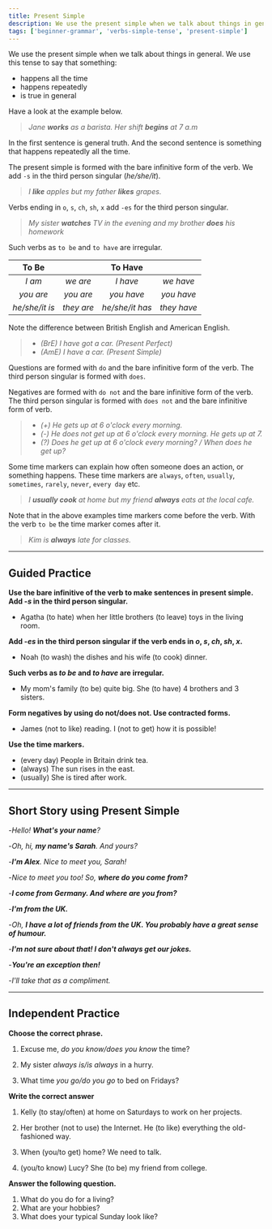 ```yaml
---
title: Present Simple
description: We use the present simple when we talk about things in general
tags: ['beginner-grammar', 'verbs-simple-tense', 'present-simple']
---
```


We use the present simple when we talk about things in general. We use this tense to say that something:

- happens all the time
- happens repeatedly
- is true in general

Have a look at the example below.

> _Jane **works** as a barista. Her shift **begins** at 7 a.m_

In the first sentence is general truth. And the second sentence is something that happens repeatedly all the time.

The present simple is formed with the bare infinitive form of the verb. We add `-s` in the third person singular (_he/she/it_).

> _I **like** apples but my father **likes** grapes._

Verbs ending in `o`, `s`, `ch`, `sh`, `x` add `-es` for the third person singular.

> _My sister **watches** TV in the evening and my brother **does** his homework_

Such verbs as `to be` and `to have` are irregular.

|     To Be      |            |     To Have     |             |
| :------------: | :--------: | :-------------: | :---------: |
|     _I am_     |  _we are_  |    _I have_     |  _we have_  |
|   _you are_    | _you are_  |   _you have_    | _you have_  |
| _he/she/it is_ | _they are_ | _he/she/it has_ | _they have_ |

Note the difference between British English and American English.

> - _(BrE) I have got a car. (Present Perfect)_
> - _(AmE) I have a car. (Present Simple)_

Questions are formed with `do` and the bare infinitive form of the verb. The third person singular is formed with `does`.

Negatives are formed with `do not` and the bare infinitive form of the verb. The third person singular is formed with `does not` and the bare infinitive form of verb.

> - _(+) He gets up at 6 o'clock every morning._
> - _(-) He does not get up at 6 o'clock every morning. He gets up at 7._
> - _(?) Does he get up at 6 o'clock every morning? / When does he get up?_

Some time markers can explain how often someone does an action, or something happens. These time markers are `always`, `often`, `usually`, `sometimes`, `rarely`, `never`, `every day` etc.

> _I **usually cook** at home but my friend **always** eats at the local cafe._

Note that in the above examples time markers come before the verb. With the verb `to be` the time marker comes after it.

> _Kim is **always** late for classes._

---

## Guided Practice

**Use the bare infinitive of the verb to make sentences in present simple. Add -_s_ in the third person singular.**

- Agatha (to hate) when her little brothers (to leave) toys in the living room. <InfoTooltip label='Agatha hates when her little brothers leave toys in the living room' />

**Add -_es_ in the third person singular if the verb ends in _o_, _s_, _ch_, _sh_, _x_.**

- Noah (to wash) the dishes and his wife (to cook) dinner. <InfoTooltip label='Noah washes the dishes and his wife cooks dinner' />

**Such verbs as _to be_ and _to have_ are irregular.**

- My mom's family (to be) quite big. She (to have) 4 brothers and 3 sisters. <InfoTooltip label="My mom's family is quite big. She has 4 brothers and 3 sisters" />

**Form negatives by using do not/does not. Use contracted forms.**

- James (not to like) reading. I (not to get) how it is possible! <InfoTooltip label="James doesn't like reading. I don't get how it's possible!" />

**Use the time markers.**

- (every day) People in Britain drink tea. <InfoTooltip label="People in Britain drink tea every day." />
- (always) The sun rises in the east. <InfoTooltip label="The sun always rises in the east." />
- (usually) She is tired after work. <InfoTooltip label="She is usually tired after work." />

---

## Short Story using Present Simple

-_Hello! **What's your name**?_

-_Oh, hi, **my name's Sarah**. And yours?_

-_**I'm Alex**. Nice to meet you, Sarah!_

-_Nice to meet you too! So, **where do you come from?**_

-_**I come from Germany. And where are you from?**_

-_**I'm from the UK.**_

-_Oh, **I have a lot of friends from the UK. You probably have a great sense of humour.**_

-_**I'm not sure about that! I don't always get our jokes.**_

-_**You're an exception then!**_

-_I'll take that as a compliment._

---

## Independent Practice

**Choose the correct phrase.**

1. Excuse me, _do you know/does you know_ the time? <InfoTooltip label="do you know" />

2. My sister _always is/is always_ in a hurry. <InfoTooltip label="is always" />

3. What time _you go/do you go_ to bed on Fridays? <InfoTooltip label="do you go" />

**Write the correct answer**

1. Kelly (to stay/often) at home on Saturdays to work on her projects. <InfoTooltip label="Kelly often stays at home on Saturdays to work on her projects" />

2. Her brother (not to use) the Internet. He (to like) everything the old-fashioned way. <InfoTooltip label="Her brother doesn't use the Internet. He likes everything the old-fashioned way" />

3. When (you/to get) home? We need to talk. <InfoTooltip label="When do you get home? We need to talk" />

4. (you/to know) Lucy? She (to be) my friend from college. <InfoTooltip label="Do you know Lucy? She is my friends from college." />

**Answer the following question.**

1. What do you do for a living? <InfoTooltip label="I work as a software engineer." />
2. What are your hobbies? <InfoTooltip label="I like painting and reading. I sometimes go hiking" />
3. What does your typical Sunday look like? <InfoTooltip label="I wake up really late, have a big breakfast, and watch Netflix all day." />
